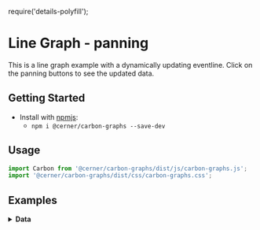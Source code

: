 require('details-polyfill');

# Line Graph - panning

This is a line graph example with a dynamically updating eventline.  Click on the panning buttons to see the updated data.

## Getting Started

- Install with [npmjs](https://www.npmjs.com):
  - `npm i @cerner/carbon-graphs --save-dev`

## Usage
```js
import Carbon from '@cerner/carbon-graphs/dist/js/carbon-graphs.js';
import '@cerner/carbon-graphs/dist/css/carbon-graphs.css';
```

## Examples
<LineGraphPanning />

<details>
<summary style={{ fontSize: 24 }}>
<b>Data</b>
</summary>

### Graph Config object
<GraphConfig />

### Data object
<DataObject />
</details>
